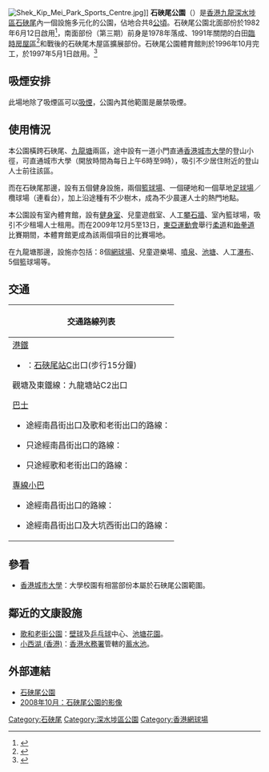 [[File:Shek_Kip_Mei_Park_Sports_Centre.jpg|thumb]]]]
'''石硤尾公園'''（{{lang-en|'''Shek Kip Mei Park'''}}）是[[香港|香港]][[九龍|九龍]][[深水埗區|深水埗區]][[石硤尾|石硤尾]]內一個設施多元化的公園，佔地合共8[[公頃|公頃]]。石硤尾公園北面部份於1982年6月12日啟用<ref>{{Cite web|title=工商晚報, 1982-06-13|url=https://mmis.hkpl.gov.hk/coverpage/-/coverpage/view?_coverpage_WAR_mmisportalportlet_hsf=%E7%9F%B3%E7%A1%A4%E5%B0%BE%E5%85%AC%E5%9C%92&p_r_p_-1078056564_c=QF757YsWv5/H7zGe/KF+FK9JJ7mMOUqO&_coverpage_WAR_mmisportalportlet_o=14&_coverpage_WAR_mmisportalportlet_actual_q=(%20(%20allTermsMandatory:(true)%20OR+all_dc.title:(%E7%9F%B3%E7%A1%A4%E5%B0%BE%E5%85%AC%E5%9C%92)%20OR+all_dc.creator:(%E7%9F%B3%E7%A1%A4%E5%B0%BE%E5%85%AC%E5%9C%92)%20OR+all_dc.contributor:(%E7%9F%B3%E7%A1%A4%E5%B0%BE%E5%85%AC%E5%9C%92)%20OR+all_dc.subject:(%E7%9F%B3%E7%A1%A4%E5%B0%BE%E5%85%AC%E5%9C%92)%20OR+fulltext:(%E7%9F%B3%E7%A1%A4%E5%B0%BE%E5%85%AC%E5%9C%92)%20OR+all_dc.description:(%E7%9F%B3%E7%A1%A4%E5%B0%BE%E5%85%AC%E5%9C%92)%20)%20)&_coverpage_WAR_mmisportalportlet_sort_field=dc.publicationdate_bsort&_coverpage_WAR_mmisportalportlet_sort_order=desc|access-date=2022-03-22|work=mmis.hkpl.gov.hk}}</ref>，南面部份（第三期）前身是1978年落成、1991年關閉的白田[[臨時房屋區|臨時房屋區]]<ref>{{Cite web|title=大公報, 1989-07-19|url=https://mmis.hkpl.gov.hk/coverpage/-/coverpage/view?_coverpage_WAR_mmisportalportlet_hsf=%E7%9F%B3%E7%A1%A4%E5%B0%BE%E5%85%AC%E5%9C%92&p_r_p_-1078056564_c=QF757YsWv59H/uxqfBwEJOlJf53YAlsl&_coverpage_WAR_mmisportalportlet_o=5&_coverpage_WAR_mmisportalportlet_actual_q=(%20(%20allTermsMandatory:(true)%20OR+all_dc.title:(%E7%9F%B3%E7%A1%A4%E5%B0%BE%E5%85%AC%E5%9C%92)%20OR+all_dc.creator:(%E7%9F%B3%E7%A1%A4%E5%B0%BE%E5%85%AC%E5%9C%92)%20OR+all_dc.contributor:(%E7%9F%B3%E7%A1%A4%E5%B0%BE%E5%85%AC%E5%9C%92)%20OR+all_dc.subject:(%E7%9F%B3%E7%A1%A4%E5%B0%BE%E5%85%AC%E5%9C%92)%20OR+fulltext:(%E7%9F%B3%E7%A1%A4%E5%B0%BE%E5%85%AC%E5%9C%92)%20OR+all_dc.description:(%E7%9F%B3%E7%A1%A4%E5%B0%BE%E5%85%AC%E5%9C%92)%20)%20)&_coverpage_WAR_mmisportalportlet_sort_field=dc.publicationdate_bsort&_coverpage_WAR_mmisportalportlet_sort_order=desc|access-date=2022-03-22|work=mmis.hkpl.gov.hk}}</ref>和戰後的石硤尾木屋區擴展部份。石硤尾公園體育館則於1996年10月完工，於1997年5月1日啟用。<ref>{{Cite web|title=Quarterly Financial Report on UC Capital Works 1994/95|url=https://mmis.hkpl.gov.hk/coverpage/-/coverpage/view?_coverpage_WAR_mmisportalportlet_hsf=%E7%9F%B3%E7%A1%A4%E5%B0%BE%E5%85%AC%E5%9C%92&p_r_p_-1078056564_c=QF757YsWv58Yqo5UOBAva4KYqgSaH1x+&_coverpage_WAR_mmisportalportlet_o=2&_coverpage_WAR_mmisportalportlet_actual_q=(%20(%20allTermsMandatory:(true)%20OR+all_dc.title:(%E7%9F%B3%E7%A1%A4%E5%B0%BE%E5%85%AC%E5%9C%92)%20OR+all_dc.creator:(%E7%9F%B3%E7%A1%A4%E5%B0%BE%E5%85%AC%E5%9C%92)%20OR+all_dc.contributor:(%E7%9F%B3%E7%A1%A4%E5%B0%BE%E5%85%AC%E5%9C%92)%20OR+all_dc.subject:(%E7%9F%B3%E7%A1%A4%E5%B0%BE%E5%85%AC%E5%9C%92)%20OR+fulltext:(%E7%9F%B3%E7%A1%A4%E5%B0%BE%E5%85%AC%E5%9C%92)%20OR+all_dc.description:(%E7%9F%B3%E7%A1%A4%E5%B0%BE%E5%85%AC%E5%9C%92)%20)%20)&_coverpage_WAR_mmisportalportlet_sort_field=dc.publicationdate_bsort&_coverpage_WAR_mmisportalportlet_sort_order=desc|access-date=2022-03-22|work=mmis.hkpl.gov.hk}}</ref>

==吸煙安排==
此場地除了吸煙區可以[[吸煙|吸煙]]，公園內其他範圍是嚴禁吸煙。

==使用情況==
本公園橫跨石硤尾、[[九龍塘|九龍塘]]兩區，途中設有一道小門直通[[香港城市大學|香港城市大學]]的登山小徑，可直通城市大學（開放時間為每日上午6時至9時），吸引不少居住附近的登山人士前往該區。

而在石硤尾那邊，設有五個健身設施，兩個[[籃球場|籃球場]]、一個硬地和一個草地[[足球場|足球場]]／欖球場（連看台），加上沿途種有不少樹木，成為不少晨運人士的熱門地點。

本公園設有室內體育館，設有[[健身室|健身室]]、兒童遊戲室、人工[[攀石牆|攀石牆]]、室內籃球場，吸引不少租場人士租用。而在2009年12月5至13日，[[東亞運動會|東亞運動會]]舉行[[柔道|柔道]]和[[跆拳道|跆拳道]]比賽期間，本體育館更成為該兩個項目的比賽場地。

在九龍塘那邊，設施亦包括：8個[[網球場|網球場]]、兒童遊樂場、[[噴泉|噴泉]]、[[池塘|池塘]]、人工[[瀑布|瀑布]]、5個籃球場等。

==交通==
{| class="mw-collapsible mw-collapsed wikitable" style="background:white; margin: 0 auto; width: auto;" 
! 交通路線列表
|-
|
;[[港鐵|港鐵]]
*{{港鐵路線標誌|KTL}}：[[石硤尾站|石硤尾站]]C出口(步行15分鐘)
觀塘及東鐵線：九龍塘站C2出口
;[[香港巴士|巴士]]
*途經南昌街出口及歌和老街出口的路線：
{{九龍新界巴士簡單列表|2B|2F|86C}}
*只途經南昌街出口的路線：
{{九龍新界巴士簡單列表|2D|2E|86|86A|87B|214|214P|702A|702B|N214}}
{{過海隧道巴士簡單列表|104}}
*只途經歌和老街出口的路線：
{{大嶼山巴士簡單列表|E22}}
;[[專線小巴|專線小巴]]
*途經南昌街出口的路線：
{{九龍專線小巴簡單列表|9M|30A|30B|32M|42}}
*途經南昌街出口及大坑西街出口的路線：
{{九龍專線小巴簡單列表|12}}
|}

== 參看 ==
* [[香港城市大學|香港城市大學]]：大學校園有相當部份本屬於石硤尾公園範圍。

==鄰近的文康設施==
* [[歌和老街公園|歌和老街公園]]：[[壁球|壁球]]及[[乒乓球|乒乓球]]中心、[[池塘|池塘]][[花園|花園]]。
* [[小西湖_(香港)|小西湖 (香港)]]：[[香港|香港]][[水務署|水務署]]管轄的[[蓄水池|蓄水池]]。

==外部連結==
* [https://www.lcsd.gov.hk/tc/parks/skmp/index.html 石硤尾公園] {{Wayback|url=https://www.lcsd.gov.hk/tc/parks/skmp/index.html |date=20180713011039 }}
* [http://uk.youtube.com/watch?v=NdR0YAr14eE 2008年10月：石硤尾公園的影像]

{{香港運動場}}
{{香港公園}}

[[Category:石硤尾|Category:石硤尾]]
[[Category:深水埗區公園|Category:深水埗區公園]]
[[Category:香港網球場|Category:香港網球場]]